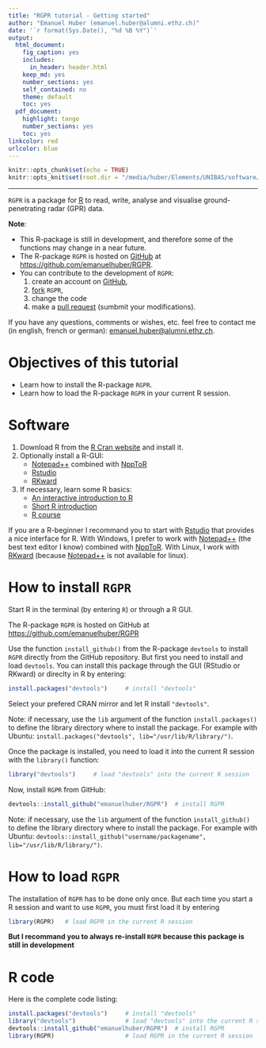 ```yaml
---
title: "RGPR tutorial - Getting started"
author: "Emanuel Huber (emanuel.huber@alumni.ethz.ch)"
date: '`r format(Sys.Date(), "%d %B %Y")`'
output:
  html_document:
    fig_caption: yes
    includes:
      in_header: header.html
    keep_md: yes
    number_sections: yes
    self_contained: no
    theme: default
    toc: yes
  pdf_document:
    highlight: tango
    number_sections: yes
    toc: yes
linkcolor: red
urlcolor: blue
---
```


```r
knitr::opts_chunk$set(echo = TRUE)
knitr::opts_knit$set(root.dir = "/media/huber/Elements/UNIBAS/software/codeR/package_RGPR/RGPR-gh-pages/2014_04_25_frenke") 
```

***

`RGPR` is a package for [R](https://cran.r-project.org/) to read, write, analyse and visualise ground-penetrating radar (GPR) data.
  

**Note**: 

* This R-package is still in development, and therefore some of the functions may change in a near future. 
* The R-package `RGPR` is hosted on [GitHub](https://github.com/) at [https://github.com/emanuelhuber/RGPR](https://github.com/emanuelhuber/RGPR). 
* You can contribute to the development of `RGPR`: 
    1. create an account on [GitHub](https://github.com/),
    2. [fork](https://guides.github.com/activities/forking/) `RGPR`, 
    3. change the code
    4. make a [pull request](https://guides.github.com/activities/forking/#making-a-pull-request) (sumbmit your modifications).

If you have any questions, comments or wishes, etc. feel free to contact me (in english, french or german): <emanuel.huber@alumni.ethz.ch>.

# Objectives of this tutorial

* Learn how to install the R-package `RGPR`.
* Learn how to load the R-package `RGPR` in your current R session.

<!--
In this tutorial the code snippets are in monospaced typewriter font like in the following example:
```r
1 + exp(1:10)
```

The R output are preceded by a double hash (`##`). The following R output is from the code snippet above.
```r
1 + exp(1:10)
```

Create a text file and save it with the `.R` extension (the extension for the R-script files). Then copy the code snippets into your R-script file and adapt them to your needs. To run the code in R, copy the code and paste it into the R console. You can also manually enter the code.

Don't hesitate to consult the help files and to search for help on the internet. For example, to see the help for the function `mean()`, enter:

```r
?mean    # open the help file related to the function mean()
```
--> 

# Software
1. Download R from the [R Cran website](http://cran.r-project.org) and install it.
2. Optionally install a R-GUI:
    * [Notepad++](https://notepad-plus-plus.org/) combined with [NppToR](https://sourceforge.net/projects/npptor/)
    * [Rstudio](https://www.rstudio.com/)
    * [RKward](https://rkward.kde.org/)
3. If necessary, learn some R basics:
    * [An interactive introduction to R](http://tryr.codeschool.com)
    * [Short R introduction](http://cran.r-project.org/doc/contrib/Torfs+Brauer-Short-R-Intro.pdf) 
    * [R course](http://www.rochester.edu/college/psc/thestarlab/help/rcourse/R-Course.pdf)
  
If you are a R-beginner I recommand you to start with [Rstudio](https://www.rstudio.com/) that provides a nice interface for R. With Windows, I prefer to work with [Notepad++](https://notepad-plus-plus.org/) (the best text editor I know) combined with [NppToR](https://sourceforge.net/projects/npptor/). With Linux, I work with [RKward](https://rkward.kde.org/) (because [Notepad++](https://notepad-plus-plus.org/) is not available for linux).
  
# How to install `RGPR`
Start R in the terminal (by entering `R`) or through a R GUI.

The R-package `RGPR` is hosted on GitHub at [https://github.com/emanuelhuber/RGPR](https://github.com/emanuelhuber/RGPR)

Use the function `install_github()` from the R-package `devtools` to install `RGPR` directly from the GitHub repository. But first you need to install and load `devtools`. You can install this package through the GUI (RStudio or RKward) or direclty in R by entering:

```r
install.packages("devtools")     # install "devtools"
```

Select your prefered CRAN mirror and let R install `"devtools"`.

Note: if necessary, use the `lib` argument of the function `install.packages()` to define the library directory where to install the package. 
For example with Ubuntu: `install.packages("devtools", lib="/usr/lib/R/library/")`.

Once the package is installed, you need to load it into the current R session with the `library()` function:

```r
library("devtools")     # load "devtools" into the current R session
```

Now, install `RGPR` from GitHub:
```r
devtools::install_github("emanuelhuber/RGPR")  # install RGPR
```
Note: if necessary, use the `lib` argument of the function `install_github()` to define the library directory where to install the package. 
For example with Ubuntu: `devtools::install_github("username/packagename", lib="/usr/lib/R/library/")`.

# How to load `RGPR`
The installation of `RGPR` has to be done only once. But each time you start a R session and want to use `RGPR`, you must first load it by entering

```r
library(RGPR)   # load RGPR in the current R session
```

**But I recommand you to always re-install `RGPR` because this package is still in development**

# R code

Here is the complete code listing:
```r
install.packages("devtools")     # install "devtools"
library("devtools")              # load "devtools" into the current R session
devtools::install_github("emanuelhuber/RGPR")  # install RGPR
library(RGPR)                    # load RGPR in the current R session
```
<!--
# Suggested file organisation
```
/name_of_survey   (put your R-script)
    /maps         (maps, sketches of the GPR survey)
    /processing   (the processed files)
    /rawGPR       (the raw data, never modify these files)
    /topo         (topographic data)
        /GPS            (GPS data, converted in shapefiles)
        /totalStation   (topographic data measured with a total station)
        /elevationGPR   (if available, 1 file for each GPR file containing
                         the x,y,z coordinates of every traces)
```
-->
